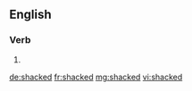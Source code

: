 ==English==

===Verb===
{{head|en|verb form}}

# {{en-past of|shack}}

[[de:shacked]]
[[fr:shacked]]
[[mg:shacked]]
[[vi:shacked]]